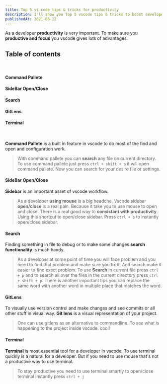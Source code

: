 ```yaml
---
title: Top 5 vs code tips & tricks for productivity
description: I'll show you Top 5 vscode tips & tricks to boost developer productivity
publishedAt: 2021-06-12
---
```


As a developer **productivity** is very important. To make sure you **productive and focus** you vscode gives lots of advantages.

## **Table of contents**

<br />

#### **Command Pallete**

#### **SideBar Open/Close**

#### **Search**

#### **GitLens**

#### **Terminal**

<br />

**Command Pallete** is a built in feature in vscode to do most of the find and open
and configuration work.

> With command pallete you can **search** any file on current directory. To use command pallete just press `ctrl + shift + p` it will open command pallete. Now you can search for your desire file or settings.

#### **SideBar Open/Close**

**Sidebar** is an important asset of vscode workflow.

> As a developer **using mouse** is a big headche. Vscode sidebar **open/close** is a real pain. Because it take you to use mouse to open and close. There is a real good way to **consistant with productivity**. Using this shortcut to open/close sidebar. Press `ctrl + b` to instantly open/close sidebar.

#### **Search**

Finding something in file to debug or to make some changes **search functionality** is much handy.

> As a developer at some point of time you will face problem and you need to find that problem and make sure you fix it. And search make it easier to find exect problem. To use **Search** in current file press `ctrl + p` and to search all over the files in the current directory press `ctrl + shift + p`. There is another important tips you can replace the same word with another word in multiple place that matches the word.

#### **GitLens**

To visually use version control and make changes and see commits or all other stuff in visual way. **Git lens** is a visual representation of your project.

> One can use gitlens as an alternative to commandline. To see what is happening to the project inside vscode. cool!

#### **Terminal**

**Terminal** is most essential tool for a developer in vscode. To use terminal quickly is a natural for a developer. But if you need to use mouse that's not a productive way to use terminal.

> To stay productive you need to use terminal smartly to open/close terminal instantly press `ctrl + j`
